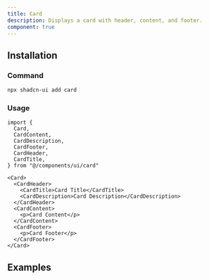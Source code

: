 ```yaml
---
title: Card
description: Displays a card with header, content, and footer.
component: true
---
```


<ComponentPreview name="card-demo" />

## Installation

<Steps>

### Command

```bash
npx shadcn-ui add card
```

### Usage

```tsx
import {
  Card,
  CardContent,
  CardDescription,
  CardFooter,
  CardHeader,
  CardTitle,
} from "@/components/ui/card"
```

```tsx
<Card>
  <CardHeader>
    <CardTitle>Card Title</CardTitle>
    <CardDescription>Card Description</CardDescription>
  </CardHeader>
  <CardContent>
    <p>Card Content</p>
  </CardContent>
  <CardFooter>
    <p>Card Footer</p>
  </CardFooter>
</Card>
```

</Steps>

## Examples

<ComponentPreview name="card-with-form" />
